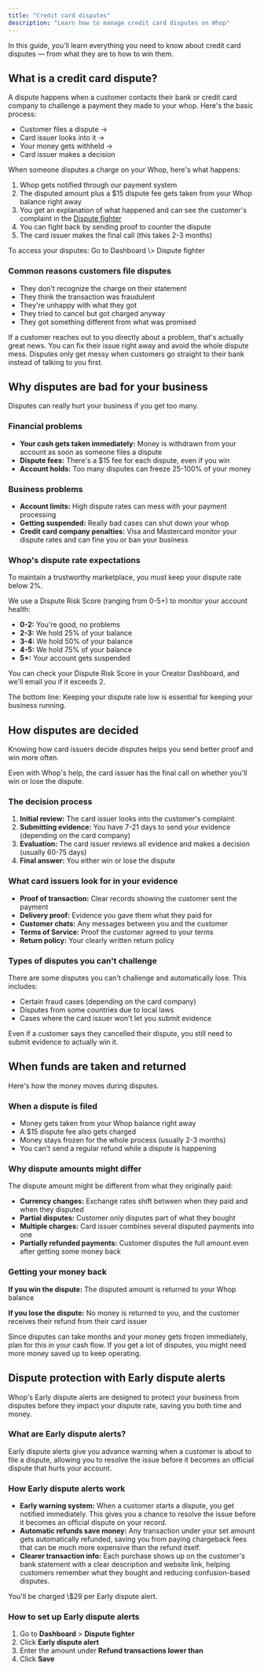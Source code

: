 ```yaml
---
title: "Credit card disputes"
description: "Learn how to manage credit card disputes on Whop"
---
```


In this guide, you'll learn everything you need to know about credit card disputes — from what they are to how to win them.

## What is a credit card dispute?

A dispute happens when a customer contacts their bank or credit card company to challenge a payment they made to your whop. Here's the basic process:

- Customer files a dispute →
- Card issuer looks into it →
- Your money gets withheld →
- Card issuer makes a decision

When someone disputes a charge on your Whop, here's what happens:

1. Whop gets notified through our payment system
2. The disputed amount plus a \$15 dispute fee gets taken from your Whop balance right away
3. You get an explanation of what happened and can see the customer's complaint in the [Dispute fighter](/apps/docs/manage-your-whop/dispute-fighter)
4. You can fight back by sending proof to counter the dispute
5. The card issuer makes the final call (this takes 2-3 months)

<Tip>
  To access your disputes: Go to Dashboard \> Dispute fighter
</Tip>

### Common reasons customers file disputes

- They don't recognize the charge on their statement
- They think the transaction was fraudulent
- They're unhappy with what they got
- They tried to cancel but got charged anyway
- They got something different from what was promised

<Tip>
  If a customer reaches out to you directly about a problem, that's actually great news. You can fix their issue right away and avoid the whole dispute mess. Disputes only get messy when customers go straight to their bank instead of talking to you first.
</Tip>

## Why disputes are bad for your business

Disputes can really hurt your business if you get too many.

### Financial problems

- **Your cash gets taken immediately:** Money is withdrawn from your account as soon as someone files a dispute
- **Dispute fees:** There's a \$15 fee for each dispute, even if you win
- **Account holds:** Too many disputes can freeze 25-100% of your money

### Business problems

- **Account limits:** High dispute rates can mess with your payment processing
- **Getting suspended:** Really bad cases can shut down your whop
- **Credit card company penalties:** Visa and Mastercard monitor your dispute rates and can fine you or ban your business

### Whop's dispute rate expectations

To maintain a trustworthy marketplace, you must keep your dispute rate below 2%.

We use a Dispute Risk Score (ranging from 0-5\+) to monitor your account health:

- **0-2:** You're good, no problems
- **2-3:** We hold 25% of your balance
- **3-4:** We hold 50% of your balance
- **4-5:** We hold 75% of your balance
- **5\+:** Your account gets suspended

You can check your Dispute Risk Score in your Creator Dashboard, and we'll email you if it exceeds 2.

<Tip>
  The bottom line: Keeping your dispute rate low is essential for keeping your business running.
</Tip>

## How disputes are decided

Knowing how card issuers decide disputes helps you send better proof and win more often.

<Warning>
  Even with Whop's help, the card issuer has the final call on whether you'll win or lose the dispute.
</Warning>

### The decision process

1. **Initial review:** The card issuer looks into the customer's complaint
2. **Submitting evidence:** You have 7-21 days to send your evidence (depending on the card company)
3. **Evaluation:** The card issuer reviews all evidence and makes a decision (usually 60-75 days)
4. **Final answer:** You either win or lose the dispute

### What card issuers look for in your evidence

- **Proof of transaction:** Clear records showing the customer sent the payment
- **Delivery proof:** Evidence you gave them what they paid for
- **Customer chats:** Any messages between you and the customer
- **Terms of Service:** Proof the customer agreed to your terms
- **Return policy:** Your clearly written return policy

### Types of disputes you can't challenge

There are some disputes you can't challenge and automatically lose. This includes:

- Certain fraud cases (depending on the card company)
- Disputes from some countries due to local laws
- Cases where the card issuer won't let you submit evidence

<Tip>
  Even if a customer says they cancelled their dispute, you still need to submit evidence to actually win it.
</Tip>

## When funds are taken and returned

Here's how the money moves during disputes.

### When a dispute is filed

- Money gets taken from your Whop balance right away
- A \$15 dispute fee also gets charged
- Money stays frozen for the whole process (usually 2-3 months)
- You can't send a regular refund while a dispute is happening

### Why dispute amounts might differ

The dispute amount might be different from what they originally paid:

- **Currency changes:** Exchange rates shift between when they paid and when they disputed
- **Partial disputes:** Customer only disputes part of what they bought
- **Multiple charges:** Card issuer combines several disputed payments into one
- **Partially refunded payments:** Customer disputes the full amount even after getting some money back

### Getting your money back

**If you win the dispute:** The disputed amount is returned to your Whop balance

**If you lose the dispute:** No money is returned to you, and the customer receives their refund from their card issuer

<Tip>
  Since disputes can take months and your money gets frozen immediately, plan for this in your cash flow. If you get a lot of disputes, you might need more money saved up to keep operating.
</Tip>


## Dispute protection with Early dispute alerts

Whop's Early dispute alerts are designed to protect your business from disputes before they impact your dispute rate, saving you both time and money.

### What are Early dispute alerts?

Early dispute alerts give you advance warning when a customer is about to file a dispute, allowing you to resolve the issue before it becomes an official dispute that hurts your account.

### How Early dispute alerts work

- **Early warning system:** When a customer starts a dispute, you get notified immediately. This gives you a chance to resolve the issue before it becomes an official dispute on your record.
- **Automatic refunds save money:** Any transaction under your set amount gets automatically refunded, saving you from paying chargeback fees that can be much more expensive than the refund itself.
- **Clearer transaction info:** Each purchase shows up on the customer's bank statement with a clear description and website link, helping customers remember what they bought and reducing confusion-based disputes.

<Warning>
  You'll be charged \$29 per Early dispute alert.
</Warning>

### How to set up Early dispute alerts

1. Go to **Dashboard** \> **Dispute fighter**
2. Click **Early dispute alert**
3. Enter the amount under **Refund transactions lower than**
4. Click **Save**